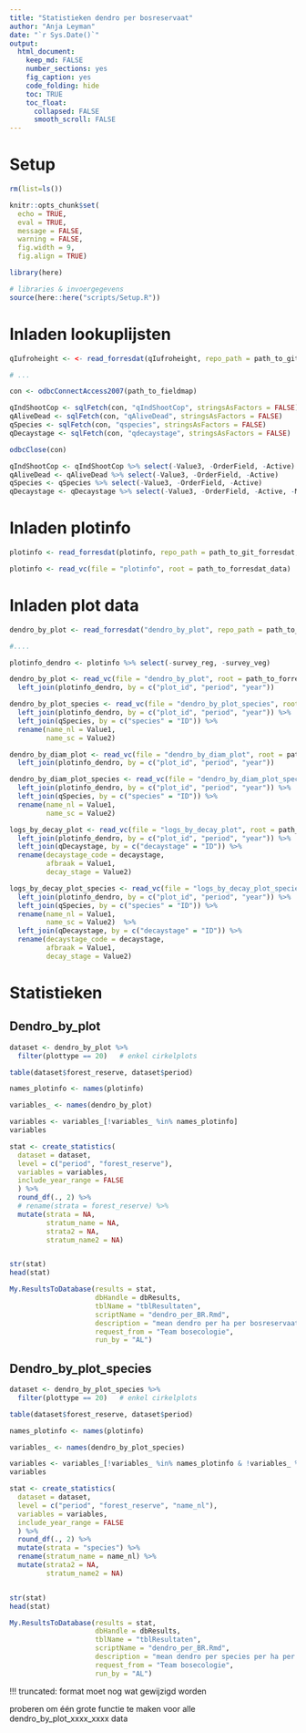```yaml
---
title: "Statistieken dendro per bosreservaat"
author: "Anja Leyman"
date: "`r Sys.Date()`"
output: 
  html_document:
    keep_md: FALSE
    number_sections: yes
    fig_caption: yes
    code_folding: hide
    toc: TRUE
    toc_float:
      collapsed: FALSE
      smooth_scroll: FALSE
---
```


# Setup

```r
rm(list=ls())
```

```r
knitr::opts_chunk$set(
  echo = TRUE,
  eval = TRUE,
  message = FALSE,
  warning = FALSE, 
  fig.width = 9,
  fig.align = TRUE)

library(here)

# libraries & invoergegevens
source(here::here("scripts/Setup.R"))

```

# Inladen lookuplijsten

```r
qIufroheight <- <- read_forresdat(qIufroheight, repo_path = path_to_git_forresdat, join_plotinfo = FALSE)

# ...

```

```r
con <- odbcConnectAccess2007(path_to_fieldmap)

qIndShootCop <- sqlFetch(con, "qIndShootCop", stringsAsFactors = FALSE)
qAliveDead <- sqlFetch(con, "qAliveDead", stringsAsFactors = FALSE)
qSpecies <- sqlFetch(con, "qspecies", stringsAsFactors = FALSE)
qDecaystage <- sqlFetch(con, "qdecaystage", stringsAsFactors = FALSE)

odbcClose(con)

qIndShootCop <- qIndShootCop %>% select(-Value3, -OrderField, -Active)
qAliveDead <- qAliveDead %>% select(-Value3, -OrderField, -Active)
qSpecies <- qSpecies %>% select(-Value3, -OrderField, -Active)
qDecaystage <- qDecaystage %>% select(-Value3, -OrderField, -Active, -MasterID)
```




# Inladen plotinfo

```r
plotinfo <- read_forresdat(plotinfo, repo_path = path_to_git_forresdat, join_plotinfo = FALSE)

```


```r
plotinfo <- read_vc(file = "plotinfo", root = path_to_forresdat_data)

```


# Inladen plot data

```r
dendro_by_plot <- read_forresdat("dendro_by_plot", repo_path = path_to_git_forresdat, join_plotinfo = TRUE)

#....

```


```r
plotinfo_dendro <- plotinfo %>% select(-survey_reg, -survey_veg)

dendro_by_plot <- read_vc(file = "dendro_by_plot", root = path_to_forresdat_data) %>% 
  left_join(plotinfo_dendro, by = c("plot_id", "period", "year"))

dendro_by_plot_species <- read_vc(file = "dendro_by_plot_species", root = path_to_forresdat_data) %>% 
  left_join(plotinfo_dendro, by = c("plot_id", "period", "year")) %>% 
  left_join(qSpecies, by = c("species" = "ID")) %>% 
  rename(name_nl = Value1, 
         name_sc = Value2) 

dendro_by_diam_plot <- read_vc(file = "dendro_by_diam_plot", root = path_to_forresdat_data) %>% 
  left_join(plotinfo_dendro, by = c("plot_id", "period", "year"))

dendro_by_diam_plot_species <- read_vc(file = "dendro_by_diam_plot_species", root = path_to_forresdat_data) %>% 
  left_join(plotinfo_dendro, by = c("plot_id", "period", "year")) %>% 
  left_join(qSpecies, by = c("species" = "ID")) %>% 
  rename(name_nl = Value1, 
         name_sc = Value2) 

logs_by_decay_plot <- read_vc(file = "logs_by_decay_plot", root = path_to_forresdat_data) %>% 
  left_join(plotinfo_dendro, by = c("plot_id", "period", "year")) %>% 
  left_join(qDecaystage, by = c("decaystage" = "ID")) %>% 
  rename(decaystage_code = decaystage,
         afbraak = Value1, 
         decay_stage = Value2) 

logs_by_decay_plot_species <- read_vc(file = "logs_by_decay_plot_species", root = path_to_forresdat_data) %>% 
  left_join(plotinfo_dendro, by = c("plot_id", "period", "year")) %>% 
  left_join(qSpecies, by = c("species" = "ID")) %>% 
  rename(name_nl = Value1, 
         name_sc = Value2)  %>% 
  left_join(qDecaystage, by = c("decaystage" = "ID")) %>% 
  rename(decaystage_code = decaystage,
         afbraak = Value1, 
         decay_stage = Value2) 

```


# Statistieken

## Dendro_by_plot

```r
dataset <- dendro_by_plot %>%
  filter(plottype == 20)   # enkel cirkelplots

table(dataset$forest_reserve, dataset$period)
```

```r
names_plotinfo <- names(plotinfo)

variables_ <- names(dendro_by_plot) 

variables <- variables_[!variables_ %in% names_plotinfo]
variables

```

```r
stat <- create_statistics(
  dataset = dataset,
  level = c("period", "forest_reserve"),
  variables = variables,
  include_year_range = FALSE
  ) %>% 
  round_df(., 2) %>% 
  # rename(strata = forest_reserve) %>% 
  mutate(strata = NA,
         stratum_name = NA,
         strata2 = NA,
         stratum_name2 = NA)


str(stat)
head(stat)
```

```r
My.ResultsToDatabase(results = stat, 
                     dbHandle = dbResults, 
                     tblName = "tblResultaten", 
                     scriptName = "dendro_per_BR.Rmd", 
                     description = "mean dendro per ha per bosreservaat en per periode",
                     request_from = "Team bosecologie",
                     run_by = "AL")
```



## Dendro_by_plot_species


```r
dataset <- dendro_by_plot_species %>%
  filter(plottype == 20)   # enkel cirkelplots

table(dataset$forest_reserve, dataset$period)
```

```r
names_plotinfo <- names(plotinfo)

variables_ <- names(dendro_by_plot_species) 

variables <- variables_[!variables_ %in% names_plotinfo & !variables_ %in% c("name_nl", "name_sc", "species")]
variables

```

```r
stat <- create_statistics(
  dataset = dataset,
  level = c("period", "forest_reserve", "name_nl"),
  variables = variables,
  include_year_range = FALSE
  ) %>% 
  round_df(., 2) %>% 
  mutate(strata = "species") %>% 
  rename(stratum_name = name_nl) %>% 
  mutate(strata2 = NA,
         stratum_name2 = NA)


str(stat)
head(stat)
```

```r
My.ResultsToDatabase(results = stat, 
                     dbHandle = dbResults, 
                     tblName = "tblResultaten", 
                     scriptName = "dendro_per_BR.Rmd", 
                     description = "mean dendro per species per ha per bosreservaat",
                     request_from = "Team bosecologie",
                     run_by = "AL")
```

!!! truncated: format moet nog wat gewijzigd worden

proberen om één grote functie te maken voor alle dendro_by_plot_xxxx_xxxx data


